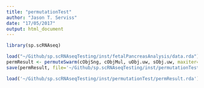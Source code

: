```yaml
---
title: "permutationTest"
author: "Jason T. Serviss"
date: "17/05/2017"
output: html_document
---
```


```r
library(sp.scRNAseq)
```

```r
load("~/Github/sp.scRNAseqTesting/inst/fetalPancreasAnalysis/data.rda")
permResult <- permuteSwarm(cObjSng, cObjMul, uObj.uw, sObj.uw, maxiter=1000, swarmsize=500, cores=6, iter=1000)
save(permResult, file='~/Github/sp.scRNAseqTesting/inst/permutationTest/permResult.rda', compress="bzip2")
```

```r
load('~/Github/sp.scRNAseqTesting/inst/permutationTest/permResult.rda')
```
